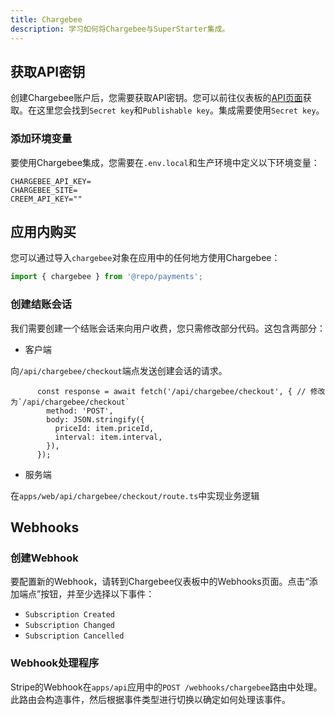 ```yaml
---
title: Chargebee
description: 学习如何将Chargebee与SuperStarter集成。
---
```


## 获取API密钥

创建Chargebee账户后，您需要获取API密钥。您可以前往仪表板的[API页面](https://www.chargebee.com/docs/2.0/api_keys.html)获取。在这里您会找到`Secret key`和`Publishable key`。集成需要使用`Secret key`。

### 添加环境变量

要使用Chargebee集成，您需要在`.env.local`和生产环境中定义以下环境变量：

```env .env.local
CHARGEBEE_API_KEY=
CHARGEBEE_SITE=
CREEM_API_KEY=""
```

## 应用内购买

您可以通过导入`chargebee`对象在应用中的任何地方使用Chargebee：
```ts page.tsx
import { chargebee } from '@repo/payments';
```

### 创建结账会话

我们需要创建一个结账会话来向用户收费，您只需修改部分代码。这包含两部分：

- 客户端

向`/api/chargebee/checkout`端点发送创建会话的请求。

```tsx zh/apps/web/[locale]/components/payment/price-form.tsx
      const response = await fetch('/api/chargebee/checkout', { // 修改为`/api/chargebee/checkout`
        method: 'POST',
        body: JSON.stringify({
          priceId: item.priceId,
          interval: item.interval,
        }),
      });
```

- 服务端

在`apps/web/api/chargebee/checkout/route.ts`中实现业务逻辑

## Webhooks

### 创建Webhook

要配置新的Webhook，请转到Chargebee仪表板中的Webhooks页面。点击“添加端点”按钮，并至少选择以下事件：

- `Subscription Created`
- `Subscription Changed`
- `Subscription Cancelled`

### Webhook处理程序

Stripe的Webhook在`apps/api`应用中的`POST /webhooks/chargebee`路由中处理。此路由会构造事件，然后根据事件类型进行切换以确定如何处理该事件。